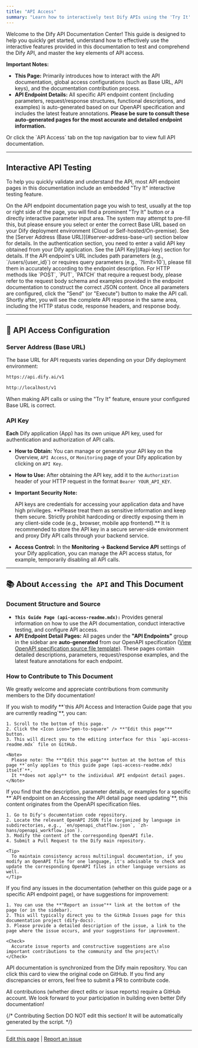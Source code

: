 ```yaml
---
title: "API Access"
summary: "Learn how to interactively test Dify APIs using the 'Try It' feature in this documentation, get important information about Base URL and API keys, and understand how to contribute to our documentation ecosystem."
---
```


Welcome to the Dify API Documentation Center\! This guide is designed to help you quickly get started, understand how to effectively use the interactive features provided in this documentation to test and comprehend the Dify API, and master the key elements of API access.

**Important Notes:**

- **This Page:** Primarily introduces how to interact with the API documentation, global access configurations (such as Base URL, API keys), and the documentation contribution process.
- **API Endpoint Details:** All specific API endpoint content (including parameters, request/response structures, functional descriptions, and examples) is auto-generated based on our OpenAPI specification and includes the latest feature annotations. **Please be sure to consult these auto-generated pages for the most accurate and detailed endpoint information.**

<Card title="API Access" icon="code" horizontal href="/api-reference/chat/send-chat-message">
  Or click the `API Access` tab on the top navigation bar to view full API documentation.
</Card>

---

## Interactive API Testing

To help you quickly validate and understand the API, most API endpoint pages in this documentation include an embedded "Try It" interactive testing feature.

<Steps>
  <Step title="Locate the 'Try It' Feature">
    On the API endpoint documentation page you wish to test, usually at the top or right side of the page, you will find a prominent "Try It" button or a directly interactive parameter input area.
  </Step>
  <Step title="Configure Request Parameters">
    <AccordionGroup>
      <Accordion title="Server Address (Base URL)">
        The system may attempt to pre-fill this, but please ensure you select or enter the correct Base URL based on your Dify deployment environment (Cloud or Self-hosted/On-premise). See the [Server Address (Base URL)](#server-address-base-url) section below for details.
      </Accordion>
      <Accordion title="Authentication (API Key)">
        In the authentication section, you need to enter a valid API key obtained from your Dify application. See the [API Key](#api-key) section for details.
      </Accordion>
      <Accordion title="Path and Query Parameters">
        If the API endpoint's URL includes path parameters (e.g., `/users/{user_id}`) or requires query parameters (e.g., `?limit=10`), please fill them in accurately according to the endpoint description.
      </Accordion>
      <Accordion title="Request Body">
        For HTTP methods like `POST`, `PUT`, `PATCH` that require a request body, please refer to the request body schema and examples provided in the endpoint documentation to construct the correct JSON content.
      </Accordion>
    </AccordionGroup>
  </Step>
  <Step title="Send Request and View Results">
    Once all parameters are configured, click the "Send" (or "Execute") button to make the API call. Shortly after, you will see the complete API response in the same area, including the HTTP status code, response headers, and response body.
  </Step>
</Steps>

---

## 🔑 API Access Configuration

### Server Address (Base URL)

The base URL for API requests varies depending on your Dify deployment environment:

<CodeGroup>

```bash Dify Cloud
https://api.dify.ai/v1
```


```bash Self-hosted / On-premise Deployment
http://localhost/v1
```

</CodeGroup>

<Info>
  When making API calls or using the "Try It" feature, ensure your configured Base URL is correct.
</Info>

### API Key

**Each** Dify application (App) has its own unique API key, used for authentication and authorization of API calls.

- **How to Obtain:** You can manage or generate your API key on the Overview, `API Access`, or `Monitoring` page of your Dify application by clicking on `API Key`.
- **How to Use:** After obtaining the API key, add it to the `Authorization` header of your HTTP request in the format `Bearer YOUR_API_KEY`.
- **Important Security Note:**

  <Warning>
    API keys are credentials for accessing your application data and have high privileges. **Please treat them as sensitive information and keep them secure. Strictly prohibit hardcoding or directly exposing them in any client-side code (e.g., browser, mobile app frontend).** It is recommended to store the API key in a secure server-side environment and proxy Dify API calls through your backend service.
  </Warning>
- **Access Control:** In the **Monitoring -\> Backend Service API** settings of your Dify application, you can manage the API access status, for example, temporarily disabling all API calls.

---

## 📚 About `Accessing the API` and This Document

### Document Structure and Source

- **`This Guide Page (api-access-readme.mdx):`** Provides general information on how to use the API documentation, conduct interactive testing, and configure API access.
- **API Endpoint Detail Pages:** All pages under the **"API Endpoints"** group in the sidebar are **auto-generated** from our OpenAPI specification ([View OpenAPI specification source file template](https://github.com/langgenius/dify/tree/main/web/app/components/develop/template)). These pages contain detailed descriptions, parameters, request/response examples, and the latest feature annotations for each endpoint.

### How to Contribute to This Document

We greatly welcome and appreciate contributions from community members to the Dify documentation\!

<Tabs>
  <Tab title="Editing This Page (This Guide)">
    If you wish to modify **`this API Access and Interaction Guide page that you are currently reading`**, you can:

    1. Scroll to the bottom of this page.
    2. Click the <Icon icon="pen-to-square" /> **"Edit this page"** button.
    3. This will direct you to the editing interface for this `api-access-readme.mdx` file on GitHub.

    <Note>
      Please note: The **"Edit this page"** button at the bottom of this page **`only applies to this guide page (api-access-readme.mdx) itself`**.
      It **does not apply** to the individual API endpoint detail pages.
    </Note>
  </Tab>
  <Tab title="Modifying API Endpoint Descriptions (OpenAPI Specification)">
    If you find that the description, parameter details, or examples for a specific **`API endpoint on an Accessing the API detail page need updating`**, this content originates from the OpenAPI specification files.

    1. Go to Dify's documentation code repository.
    2. Locate the relevant OpenAPI JSON file (organized by language in subdirectories, e.g., `en/openapi_chatflow.json`, `zh-hans/openapi_workflow.json`).
    3. Modify the content of the corresponding OpenAPI file.
    4. Submit a Pull Request to the Dify main repository.

    <Tip>
      To maintain consistency across multilingual documentation, if you modify an OpenAPI file for one language, it's advisable to check and update the corresponding OpenAPI files in other language versions as well.
    </Tip>
  </Tab>
  <Tab title="Reporting Issues or Suggestions">
    If you find any issues in the documentation (whether on this guide page or a specific API endpoint page), or have suggestions for improvement:

    1. You can use the **"Report an issue"** link at the bottom of the page (or in the sidebar).
    2. This will typically direct you to the GitHub Issues page for this documentation project (dify-docs).
    3. Please provide a detailed description of the issue, a link to the page where the issue occurs, and your suggestions for improvement.

    <Check>
      Accurate issue reports and constructive suggestions are also important contributions to the community and the project\!
    </Check>
  </Tab>
</Tabs>

<Card title="Sync" icon="rotate" horizontal href="https://github.com/langgenius/dify/tree/main/web/app/components/develop/template">
  API documentation is synchronized from the Dify main repository. You can click this card to view the original code on GitHub. If you find any discrepancies or errors, feel free to submit a PR to contribute code.
</Card>

All contributions (whether direct edits or issue reports) require a GitHub account. We look forward to your participation in building even better Dify documentation\!

{/*
Contributing Section
DO NOT edit this section!
It will be automatically generated by the script.
*/}

---

[Edit this page](https://github.com/langgenius/dify-docs/edit/main/en/openapi-api-access-readme.mdx) | [Report an issue](https://github.com/langgenius/dify-docs/issues/new?title=Documentation%20Issue%3A%20pi-api-access-rea&body=%23%23%20Issue%20Description%0A%3C%21--%20Please%20briefly%20describe%20the%20issue%20you%20found%20--%3E%0A%0A%23%23%20Page%20Link%0Ahttps%3A%2F%2Fgithub.com%2Flanggenius%2Fdify-docs%2Fblob%2Fmain%2Fen%2Fopenapi-api-access-readme.mdx%0A%0A%23%23%20Suggested%20Changes%0A%3C%21--%20If%20you%20have%20specific%20suggestions%20for%20changes%2C%20please%20describe%20them%20here%20--%3E%0A%0A%3C%21--%20Thank%20you%20for%20helping%20improve%20our%20documentation%21%20--%3E)